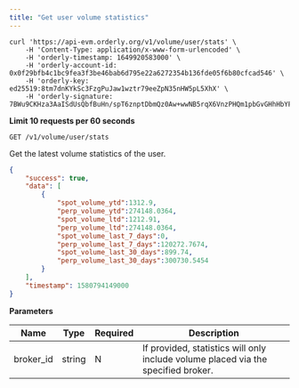 ```yaml
---
title: "Get user volume statistics"
---
```


<RequestExample>

```shell cURL
curl 'https://api-evm.orderly.org/v1/volume/user/stats' \
    -H 'Content-Type: application/x-www-form-urlencoded' \
    -H 'orderly-timestamp: 1649920583000' \
    -H 'orderly-account-id: 0x0f29bfb4c1bc9fea3f3be46bab6d795e22a6272354b136fde05f6b80cfcad546' \
    -H 'orderly-key: ed25519:8tm7dnKYkSc3FzgPuJaw1wztr79eeZpN35nHW5pL5XhX' \
    -H 'orderly-signature: 7BWu9CKHza3AaISdUsQbfBuHn/spT6znptDbmQz0Aw+wwNB5rqX6VnzPHQm1pbGvGHhHbYFig0YJRkeMZs/NDA=='
```
</RequestExample>

**Limit 10 requests per 60 seconds**

`GET /v1/volume/user/stats`

Get the latest volume statistics of the user.

<ResponseExample>

```json Response
{
    "success": true,
    "data": [
        {
            "spot_volume_ytd":1312.9,
            "perp_volume_ytd":274148.0364,
            "spot_volume_ltd":1212.91,
            "perp_volume_ltd":274148.0364,
            "spot_volume_last_7_days":0,
            "perp_volume_last_7_days":120272.7674,
            "spot_volume_last_30_days":899.74,
            "perp_volume_last_30_days":300730.5454
        }
    ],
    "timestamp": 1580794149000
}
```
</ResponseExample>

**Parameters**

| Name      | Type   | Required        | Description                                                                       |
| --------- | ------ | --------------- | --------------------------------------------------------------------------------- |
| broker_id | string | N               | If provided, statistics will only include volume placed via the specified broker. |



